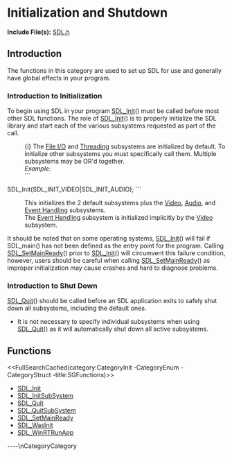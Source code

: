 = Initialization and Shutdown =
'''Include File(s):''' [http://hg.libsdl.org/SDL/file/default/include/SDL.h SDL.h]


== Introduction ==
The functions in this category are used to set up SDL for use and generally have global effects in your program.

=== Introduction to Initialization ===
To begin using SDL in your program [[SDL_Init]]() must be called before most other SDL functions.  The role of [[SDL_Init]]() is to properly initialize the SDL library and start each of the various subsystems requested as part of the call.

: {i} The [[CategoryIO|File I/O]] and [[CategoryThread|Threading]] subsystems are initialized by default.  To initialize other subsystems you must specifically call them.  Multiple subsystems may be OR'd together.
: ''Example:''
: ```
SDL_Init(SDL_INIT_VIDEO|SDL_INIT_AUDIO);
```
: This initializes the 2 default subsystems plus the [[CategoryVideo|Video]], [[CategoryAudio|Audio]], and [[CategoryEvents|Event Handling]] subsystems.
: The [[CategoryEvents|Event Handling]] subsystem is initialized implicitly by the [[CategoryVideo|Video]] subsystem.
:

It should be noted that on some operating systems, [[SDL_Init]]() will fail if SDL_main() has not been defined as the entry point for the program.  Calling [[SDL_SetMainReady]]() prior to [[SDL_Init]]() will circumvent this failure condition, however, users should be careful when calling [[SDL_SetMainReady]]() as improper initialization may cause crashes and hard to diagnose problems.

=== Introduction to Shut Down ===
[[SDL_Quit]]() should be called before an SDL application exits to safely shut down all subsystems, including the default ones.

* It is not necessary to specify individual subsystems when using [[SDL_Quit]]() as it will automatically shut down all active subsystems.

<!-- #Remove this line and the ## in front of the following if they become relevant to this category to activate them. -->
<!-- #== Enumerations == -->
<!-- #<<FullSearchCached(category:CategoryEnum CategoryInit -title:SGEnumerations)>> -->
<!-- #== Structures == -->
<!-- #<<FullSearchCached(category:CategoryStruct CategoryInit -title:SGStructures)>> -->
== Functions ==
<<FullSearchCached(category:CategoryInit -CategoryEnum -CategoryStruct -title:SGFunctions)>>

<!-- BEGIN CATEGORY LIST -->
* [[SDL_Init]]
* [[SDL_InitSubSystem]]
* [[SDL_Quit]]
* [[SDL_QuitSubSystem]]
* [[SDL_SetMainReady]]
* [[SDL_WasInit]]
* [[SDL_WinRTRunApp]]
<!-- END CATEGORY LIST -->
----\nCategoryCategory
